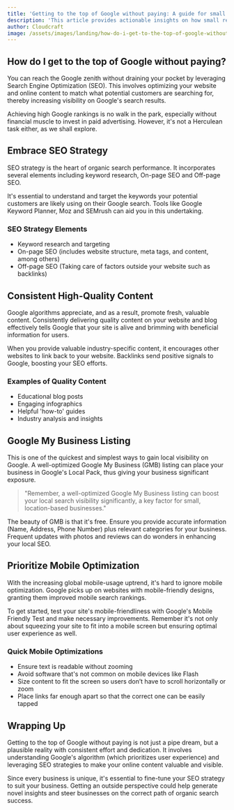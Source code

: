 ```yaml
---
title: 'Getting to the top of Google without paying: A guide for small businesses'
description: 'This article provides actionable insights on how small retail or service businesses can achieve high Google rankings without spending a dime.'
author: Cloudcraft
image: /assets/images/landing/how-do-i-get-to-the-top-of-google-without-paying.jpg
---
```


## How do I get to the top of Google without paying?

You can reach the Google zenith without draining your pocket by leveraging Search Engine Optimization (SEO). This involves optimizing your website and online content to match what potential customers are searching for, thereby increasing visibility on Google's search results. 

Achieving high Google rankings is no walk in the park, especially without financial muscle to invest in paid advertising. However, it's not a Herculean task either, as we shall explore.

<ServicesBlurb />

## Embrace SEO Strategy

SEO strategy is the heart of organic search performance. It incorporates several elements including keyword research, On-page SEO and Off-page SEO.

It's essential to understand and target the keywords your potential customers are likely using on their Google search. Tools like Google Keyword Planner, Moz and SEMrush can aid you in this undertaking.

### SEO Strategy Elements 

 * Keyword research and targeting
 * On-page SEO (includes website structure, meta tags, and content, among others)
 * Off-page SEO (Taking care of factors outside your website such as backlinks)

## Consistent High-Quality Content

Google algorithms appreciate, and as a result, promote fresh, valuable content. Consistently delivering quality content on your website and blog effectively tells Google that your site is alive and brimming with beneficial information for users.

When you provide valuable industry-specific content, it encourages other websites to link back to your website. Backlinks send positive signals to Google, boosting your SEO efforts.

### Examples of Quality Content

 * Educational blog posts
 * Engaging infographics
 * Helpful 'how-to' guides
 * Industry analysis and insights

<GetStartedBlurb />

## Google My Business Listing

This is one of the quickest and simplest ways to gain local visibility on Google. A well-optimized Google My Business (GMB) listing can place your business in Google's Local Pack, thus giving your business significant exposure.

<blockquote>
"Remember, a well-optimized Google My Business listing can boost your local search visibility significantly, a key factor for small, location-based businesses."
</blockquote>

The beauty of GMB is that it's free. Ensure you provide accurate information (Name, Address, Phone Number) plus relevant categories for your business. Frequent updates with photos and reviews can do wonders in enhancing your local SEO.

## Prioritize Mobile Optimization

With the increasing global mobile-usage uptrend, it's hard to ignore mobile optimization. Google picks up on websites with mobile-friendly designs, granting them improved mobile search rankings.

To get started, test your site's mobile-friendliness with Google's Mobile Friendly Test and make necessary improvements. Remember it's not only about squeezing your site to fit into a mobile screen but ensuring optimal user experience as well.

### Quick Mobile Optimizations

 * Ensure text is readable without zooming
 * Avoid software that's not common on mobile devices like Flash
 * Size content to fit the screen so users don’t have to scroll horizontally or zoom
 * Place links far enough apart so that the correct one can be easily tapped

## Wrapping Up

Getting to the top of Google without paying is not just a pipe dream, but a plausible reality with consistent effort and dedication. It involves understanding Google's algorithm (which prioritizes user experience) and leveraging SEO strategies to make your online content valuable and visible.

Since every business is unique, it's essential to fine-tune your SEO strategy to suit your business. Getting an outside perspective could help generate novel insights and steer businesses on the correct path of organic search success.